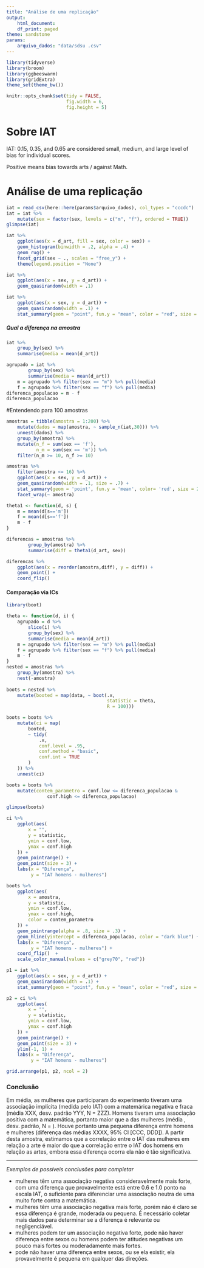 ```yaml
---
title: "Análise de uma replicação"
output:
    html_document:
    df_print: paged
theme: sandstone
params: 
    arquivo_dados: "data/sdsu .csv"
---
```


```r
library(tidyverse)
library(broom)
library(ggbeeswarm)
library(gridExtra)
theme_set(theme_bw())

knitr::opts_chunk$set(tidy = FALSE,
                      fig.width = 6,
                      fig.height = 5)

```

# Sobre IAT

IAT: 0.15, 0.35, and 0.65 are considered small, medium, and large level of bias for individual scores.

Positive means bias towards arts / against Math.

# Análise de uma replicação

```r
iat = read_csv(here::here(params$arquivo_dados), col_types = "cccdc")
iat = iat %>% 
    mutate(sex = factor(sex, levels = c("m", "f"), ordered = TRUE))
glimpse(iat)
```

```r
iat %>%
    ggplot(aes(x = d_art, fill = sex, color = sex)) +
    geom_histogram(binwidth = .2, alpha = .4) +
    geom_rug() +
    facet_grid(sex ~ ., scales = "free_y") + 
    theme(legend.position = "None")
```


```r
iat %>% 
    ggplot(aes(x = sex, y = d_art)) + 
    geom_quasirandom(width = .1)
```



```r
iat %>% 
    ggplot(aes(x = sex, y = d_art)) + 
    geom_quasirandom(width = .1) + 
    stat_summary(geom = "point", fun.y = "mean", color = "red", size = 5)
```

##### Qual a diferença na amostra

```r
iat %>% 
    group_by(sex) %>% 
    summarise(media = mean(d_art))
```


```r
agrupado = iat %>% 
        group_by(sex) %>% 
        summarise(media = mean(d_art))
    m = agrupado %>% filter(sex == "m") %>% pull(media)
    f = agrupado %>% filter(sex == "f") %>% pull(media)
diferenca_populacao = m - f
diferenca_populacao
```
#Entendendo para 100 amostras
```r
amostras = tibble(amostra = 1:200) %>%
    mutate(dados = map(amostra, ~ sample_n(iat,30))) %>%
    unnest(dados) %>%
    group_by(amostra) %>%
    mutate(n_f = sum(sex == 'f'),
           n_m = sum(sex == 'm')) %>%
    filter(n_m >= 10, n_f >= 10)

amostras %>% 
    filter(amostra <= 16) %>%
    ggplot(aes(x = sex, y = d_art)) +
    geom_quasirandom(width = .1, size = .7) +
    stat_summary(geom = 'point', fun.y = 'mean', color= 'red', size = 2)+
    facet_wrap(~ amostra)
```
```r
theta1 <- function(d, s) {
    m = mean(d[s=='m'])
    f = mean(d[s=='f'])
    m - f
}

diferencas = amostras %>%
        group_by(amostra) %>%
        summarise(diff = theta1(d_art, sex))

diferencas %>%
    ggplot(aes(x = reorder(amostra,diff), y = diff)) +
    geom_point() +
    coord_flip()
```

#### Comparação via ICs

```r
library(boot)

theta <- function(d, i) {
    agrupado = d %>% 
        slice(i) %>% 
        group_by(sex) %>% 
        summarise(media = mean(d_art))
    m = agrupado %>% filter(sex == "m") %>% pull(media)
    f = agrupado %>% filter(sex == "f") %>% pull(media)
    m - f
}
nested = amostras %>% 
    group_by(amostra) %>% 
    nest(-amostra) 
    
boots = nested %>% 
    mutate(booted = map(data, ~ boot(.x, 
                                     statistic = theta, 
                                     R = 100)))

boots = boots %>%
    mutate(ci = map(
        booted,
        ~ tidy(
            .x,
            conf.level = .95,
            conf.method = "basic",
            conf.int = TRUE
        )
    )) %>%
    unnest(ci)

boots = boots %>% 
    mutate(contem_parametro = conf.low <= diferenca_populacao &
               conf.high <= diferenca_populacao)

glimpse(boots)
```

```r
ci %>%
    ggplot(aes(
        x = "",
        y = statistic,
        ymin = conf.low,
        ymax = conf.high
    )) +
    geom_pointrange() +
    geom_point(size = 3) + 
    labs(x = "Diferença", 
         y = "IAT homens - mulheres")

boots %>%
    ggplot(aes(
        x = amostra,
        y = statistic,
        ymin = conf.low,
        ymax = conf.high,
        color = contem_parametro
    )) +
    geom_pointrange(alpha = .8, size = .3) +
    geom_hline(yintercept = diferenca_populacao, color = "dark blue") +
    labs(x = "Diferença",
         y = "IAT homens - mulheres") +
    coord_flip()  + 
    scale_color_manual(values = c("grey70", "red"))
```

```r
p1 = iat %>% 
    ggplot(aes(x = sex, y = d_art)) +
    geom_quasirandom(width = .1) + 
    stat_summary(geom = "point", fun.y = "mean", color = "red", size = 5)

p2 = ci %>%
    ggplot(aes(
        x = "",
        y = statistic,
        ymin = conf.low,
        ymax = conf.high
    )) +
    geom_pointrange() +
    geom_point(size = 3) + 
    ylim(-1, 1) + 
    labs(x = "Diferença", 
         y = "IAT homens - mulheres")

grid.arrange(p1, p2, ncol = 2)

```

### Conclusão

Em média, as mulheres que participaram do experimento tiveram uma associação implícita (medida pelo IAT) com a matemárica negativa e fraca (média XXX, desv. padrão YYY, N = ZZZ). Homens tiveram uma associação positiva com a matemática, portanto maior que a das mulheres (média , desv. padrão, N = ). Houve portanto uma pequena diferença entre homens e mulheres (diferença das médias XXXX, 95% CI [CCC, DDD]). A partir desta amostra, estimamos que a correlação entre o IAT das mulheres em relação a arte é maior do que a correlação entre o IAT dos homens em relação as artes, embora essa diferença ocorra ela não é tão significativa.

--- 
*Exemplos de possíveis conclusões para completar*

  * mulheres têm uma associação negativa consideravelmente mais forte, com uma diferença que provavelmente está entre 0.6 e 1.0 ponto na escala IAT, o suficiente para diferenciar uma associação neutra de uma muito forte contra a matemática.
  * mulheres têm uma associação negativa mais forte, porém não é claro se essa diferença é grande, moderada ou pequena. É necessário coletar mais dados para determinar se a diferença é relevante ou negligenciável. 
  * mulheres podem ter um associação negativa forte, pode não haver diferença entre sexos ou homens podem ter atitudes negativas um pouco mais fortes ou moderadamente mais fortes. 
  * pode não haver uma diferença entre sexos, ou se ela existir, ela provavelmente é pequena em qualquer das direções. 